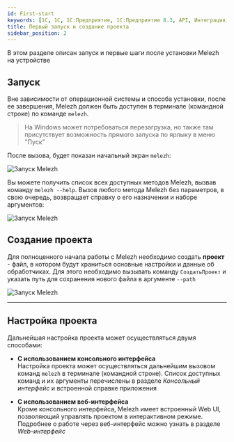 ```yaml
---
id: First-start
keywords: [1C, 1С, 1С:Предприятие, 1С:Предприятие 8.3, API, Интеграция, Сервисы, Обмен, OneScript, CLI]
title: Первый запуск и создание проекта
sidebar_position: 2
---
```


В этом разделе описан запуск и первые шаги после установки Melezh на устройстве

## Запуск

Вне зависимости от операционной системы и способа установки, после ее завершения, Melezh должен быть доступен в терминале (командной строке) по команде `melezh`. 


>На Windows может потребоваться перезагрузка, но также там присутствует возможность прямого запуска по ярлыку в меню "Пуск"


После вызова, будет показан начальный экран `melezh`:

![Запуск Melezh](../../../../static/img/Docs/Melezh/ru/3.gif)

Вы можете получить список всех доступных методов Melezh, вызвав команду `melezh --help`. Вызов любого метода Melezh без параметров, в свою очередь, возвращает справку о его назначении и наборе аргументов:

![Запуск Melezh](../../../../static/img/Docs/Melezh/ru/5.gif)

## Создание проекта

Для полноценного начала работы с Melezh необходимо создать **проект** - файл, в котором будут храниться основные настройки и данные об обработчиках. Для этого необходимо вызывать команду `СоздатьПроект` и указать путь для сохранения нового файла в аргументе `--path`

![Запуск Melezh](../../../../static/img/Docs/Melezh/ru/4.gif)

<hr/>

## Настройка проекта

Дальнейшая настройка проекта может осуществляться двумя способами:

+ **С использованием консольного интерфейса** <br/>
Настройка проекта может осуществляться дальнейшим вызовом команд `melezh` в терминале (командной строке). Список доступных команд и их аргументы перечислены в разделе *Консольный интерфейс* и встроенной справке приложения

+ **С использованием веб-интерфейса** <br/>
Кроме консольного интерфейса, Melezh имеет встроенный Web UI, позволяющий управлять проектом в интерактивном режиме. Подробнее о работе через веб-интерфейс можно узнать в разделе *Web-интерфейс*


